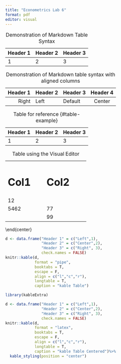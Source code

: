 ```yaml
---
title: "Econometrics Lab 6"
format: pdf
editor: visual
---
```


| Header 1 | Header 2 | Header 3 |
|----------|----------|----------|
| 1        | 2        | 3        |

: Demonstration of Markdown Table Syntax

| Header 1 | Header 2 | Header 3 | Header 4 |
|---------:|:---------|----------|:--------:|
|    Right | Left     | Default  |  Center  |

: Demonstration of Markdown table syntax with aligned columns

| Header 1 | Header 2 | Header 3 |
|----------|----------|----------|
| 1        | 2        | 3        |

: Table for reference {#table-example}

+---------------+--------------------+
| # Col1        | # Col2             |
+---------------+--------------------+
| 12            |                    |
+---------------+--------------------+
| 5462          | 77                 |
+---------------+--------------------+
|               | 99                 |
+---------------+--------------------+

: Table using the Visual Editor

\begin{tabular}{lcr}
Header 1 & Header 2 & Header 3\\
Left & Center & Right\\
\end{tabular}


\begin{tabular}{l|c|r}
\hline
Header 1 & Header 2 & Header 3\\
\hline
Left & Center & Right\\
\hline
\end{tabular}
\end{center}


\begin{table}[!h]
\caption{This is a caption}
\begin{center}
\begin{tabular}{l|c|r}
\hline
Header 1 & Header 2 & Header 3\\
\hline
Left & Center & Right\\
\hline
\end{tabular}
\end{center}
\end{table}

```r

  
d <- data.frame("Header 1" = c("Left",1),
                "Header 2" = c("Center",2),
                "Header 3" = c("Right", 3),
                check.names = FALSE)
knitr::kable(d,
             format = "pipe",
             booktabs = T,
             escape = F,
             align = c("l","c","r"),
             longtable = T,
             caption = "kable Table")
```

```r

library(kableExtra)

d <- data.frame("Header 1" = c("Left",1),
                "Header 2" = c("Center",2),
                "Header 3" = c("Right", 3),
                check.names = FALSE)
knitr::kable(d,
             format = "latex",
             booktabs = T,
             escape = F,
             align = c("l","c","r"),
             longtable = T,
             caption = "kable Table Centered")%>%
  kable_styling(position = "center")
```

